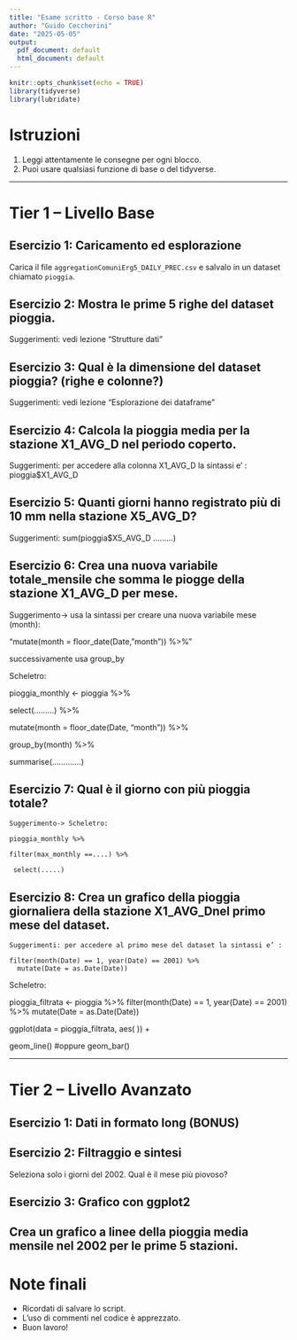 ```yaml
---
title: "Esame scritto - Corso base R"
author: "Guido Ceccherini"
date: "2025-05-05"
output:
  pdf_document: default
  html_document: default
---
```


```r
knitr::opts_chunk$set(echo = TRUE)
library(tidyverse)
library(lubridate)
```

# Istruzioni

1. Leggi attentamente le consegne per ogni blocco.
2. Puoi usare qualsiasi funzione di base o del tidyverse.

---

#  Tier 1 – Livello Base

## Esercizio 1: Caricamento ed esplorazione
Carica il file `aggregationComuniErg5_DAILY_PREC.csv` e salvalo in un dataset chiamato `pioggia`.

## Esercizio 2: Mostra le prime 5 righe del dataset pioggia.
Suggerimenti: vedi lezione “Strutture dati”


## Esercizio 3: Qual è la dimensione del dataset pioggia? (righe e colonne?)
Suggerimenti: vedi lezione “Esplorazione dei dataframe”



##  Esercizio 4: Calcola la pioggia media per la stazione X1_AVG_D nel periodo coperto.
Suggerimenti: per accedere alla colonna X1_AVG_D la sintassi e’ :
pioggia$X1_AVG_D


##  Esercizio 5: Quanti giorni hanno registrato più di 10 mm nella stazione X5_AVG_D?

Suggerimenti: sum(pioggia$X5_AVG_D .........)

## Esercizio 6: Crea una nuova variabile totale_mensile che somma le piogge della stazione X1_AVG_D per  mese.

Suggerimento-> usa la sintassi per creare una nuova variabile mese (month): 

“mutate(month = floor_date(Date, "month")) %>%”

successivamente usa group_by

Scheletro: 

pioggia_monthly <- pioggia %>%

  select(.........) %>%
  
  mutate(month = floor_date(Date, "month")) %>%
  
  group_by(month) %>%
  
  summarise(.............)


## Esercizio 7: Qual è il giorno con più pioggia totale?
	Suggerimento-> Scheletro:
	
	pioggia_monthly %>%
	
  	filter(max_monthly ==....) %>%
  	
 	 select(.....)




## Esercizio 8: Crea un grafico della pioggia giornaliera della stazione X1_AVG_Dnel primo mese del dataset.
	Suggerimenti: per accedere al primo mese del dataset la sintassi e’ :
	
	filter(month(Date) == 1, year(Date) == 2001) %>%
	  mutate(Date = as.Date(Date)) 
Scheletro:

pioggia_filtrata <- pioggia %>%
  filter(month(Date) == 1, year(Date) == 2001) %>%
  mutate(Date = as.Date(Date)) 

  ggplot(data = pioggia_filtrata, aes(   )) +
  
  geom_line() #oppure geom_bar()


---

# Tier 2 – Livello Avanzato


## Esercizio 1: Dati in formato long (BONUS)

## Esercizio 2: Filtraggio e sintesi
Seleziona solo i giorni del 2002.
Qual è il mese più piovoso?


## Esercizio 3: Grafico con ggplot2
	Crea un grafico a linee della pioggia media mensile nel 2002 per le prime 5 stazioni.
---

#  Note finali

- Ricordati di salvare lo script.
- L'uso di commenti nel codice è apprezzato.
- Buon lavoro!
